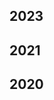 <div class="tags">

## 2023

<ul>
<PostAndDate
  date="2023-08-15"
  title="10x Is Easier Than 2x"
  url="/bookshelf/10x-is-easier-than-2x"
/>

<PostAndDate
  date="2023-03-10"
  title="14 Habits of Highly Productive Developers"
  url="/bookshelf/14-habits-of-highly-productive-developers"
/>

<PostAndDate
  date="2023-02-01"
  title="Discipline is Destiny"
  url="/bookshelf/discipline-is-destiny"
/>

<PostAndDate
  date="2023-01-31"
  title="What I Talk about When I Talk about Running"
  url="/bookshelf/what-i-talk-about-when-i-talk-about-running"
/>

<PostAndDate
  date="2023-01-02"
  title="The Intelligence Trap"
  url="/bookshelf/the-intelligence-trap"
/>
</ul>

## 2021

<ul>
  <PostAndDate
    date="2021-01-17"
    title="Atomic Habits"
    url="/bookshelf/atomic-habits"
  />
</ul>

## 2020

<ul>
  <PostAndDate
    date="2020-02-02"
    title="The Effective Engineer"
    url="/bookshelf/the-effective-engineer"
  />
</ul>

</div>
